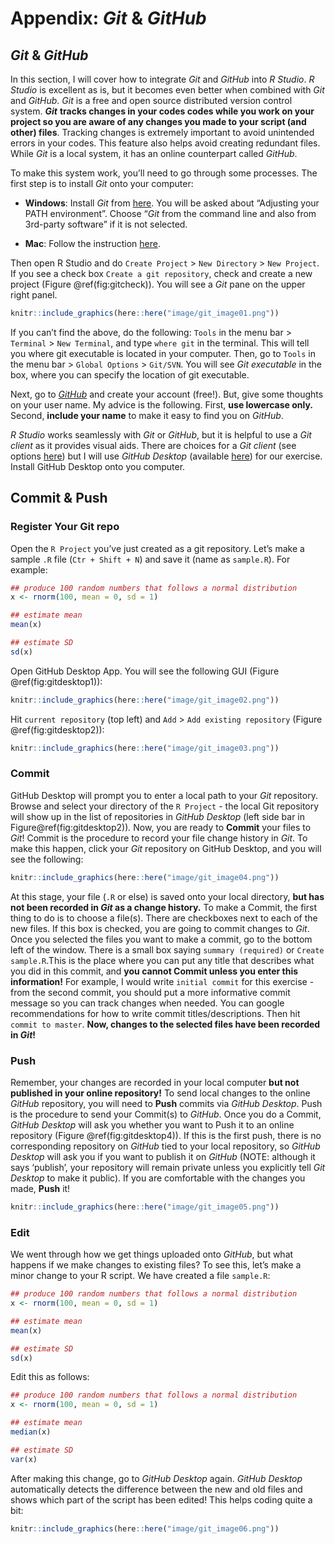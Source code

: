 # Appendix: *Git* & *GitHub*

## *Git* & *GitHub*

In this section, I will cover how to integrate *Git* and *GitHub* into *R Studio*. *R Studio* is excellent as is, but it becomes even better when combined with *Git* and *GitHub*. *Git* is a free and open source distributed version control system. ***Git*** **tracks changes in your codes codes while you work on your project so you are aware of any changes you made to your script (and other) files**. Tracking changes is extremely important to avoid unintended errors in your codes. This feature also helps avoid creating redundant files. While *Git* is a local system, it has an online counterpart called *GitHub*.

To make this system work, you'll need to go through some processes. The first step is to install *Git* onto your computer:

-   **Windows**: Install *Git* from [here](https://gitforwindows.org/). You will be asked about "Adjusting your PATH environment". Choose "*Git* from the command line and also from 3rd-party software" if it is not selected.

-   **Mac**: Follow the instruction [here](https://happygitwithr.com/install-git.html).

Then open R Studio and do `Create Project` \> `New Directory` \> `New Project`. If you see a check box `Create a git repository`, check and create a new project (Figure \@ref(fig:gitcheck)). You will see a *Git* pane on the upper right panel.

```r
knitr::include_graphics(here::here("image/git_image01.png"))
```

If you can't find the above, do the following: `Tools` in the menu bar \> `Terminal` \> `New Terminal`, and type `where git` in the terminal. This will tell you where git executable is located in your computer. Then, go to `Tools` in the menu bar \> `Global Options` \> `Git/SVN`. You will see *Git executable* in the box, where you can specify the location of git executable.

Next, go to [*GitHub*](https://github.com/) and create your account (free!). But, give some thoughts on your user name. My advice is the following. First, **use lowercase only.** Second, **include your name** to make it easy to find you on *GitHub*.

*R Studio* works seamlessly with *Git* or *GitHub*, but it is helpful to use a *Git client* as it provides visual aids. There are choices for a *Git client* (see options [here](https://happygitwithr.com/git-client.html)) but I will use *GitHub Desktop* (available [here](https://desktop.github.com/)) for our exercise. Install GitHub Desktop onto you computer.

## Commit & Push

### Register Your Git repo

Open the `R Project` you've just created as a git repository. Let's make a sample `.R` file (`Ctr + Shift + N`) and save it (name as `sample.R`). For example:

```r

## produce 100 random numbers that follows a normal distribution
x <- rnorm(100, mean = 0, sd = 1)

## estimate mean
mean(x)

## estimate SD
sd(x)

```

Open GitHub Desktop App. You will see the following GUI (Figure \@ref(fig:gitdesktop1)):

```r
knitr::include_graphics(here::here("image/git_image02.png"))
```

Hit `current repository` (top left) and `Add` \> `Add existing repository` (Figure \@ref(fig:gitdesktop2)):

```r
knitr::include_graphics(here::here("image/git_image03.png"))
```

### Commit

GitHub Desktop will prompt you to enter a local path to your *Git* repository. Browse and select your directory of the `R Project` - the local Git repository will show up in the list of repositories in *GitHub Desktop* (left side bar in Figure\@ref(fig:gitdesktop2))*.* Now, you are ready to **Commit** your files to *Git*! Commit is the procedure to record your file change history in *Git*. To make this happen, click your *Git* repository on GitHub Desktop, and you will see the following:

```r
knitr::include_graphics(here::here("image/git_image04.png"))
```

At this stage, your file (`.R` or else) is saved onto your local directory, **but has not been recorded in *Git* as a change history.** To make a Commit, the first thing to do is to choose a file(s). There are checkboxes next to each of the new files. If this box is checked, you are going to commit changes to *Git*. Once you selected the files you want to make a commit, go to the bottom left of the window. There is a small box saying `summary (required)` or `Create sample.R`.This is the place where you can put any title that describes what you did in this commit, and **you cannot Commit unless you enter this information!** For example, I would write `initial commit` for this exercise - from the second commit, you should put a more informative commit message so you can track changes when needed. You can google recommendations for how to write commit titles/descriptions. Then hit `commit to master`. **Now, changes to the selected files have been recorded in *Git*!**

### Push

Remember, your changes are recorded in your local computer **but not published in your online repository!** To send local changes to the online *GitHub* repository, you will need to **Push** commits via *GitHub Desktop*. Push is the procedure to send your Commit(s) to *GitHub*. Once you do a Commit, *GitHub Desktop* will ask you whether you want to Push it to an online repository (Figure \@ref(fig:gitdesktop4)). If this is the first push, there is no corresponding repository on *GitHub* tied to your local repository, so *GitHub Desktop* will ask you if you want to publish it on *GitHub* (NOTE: although it says 'publish', your repository will remain private unless you explicitly tell *Git Desktop* to make it public). If you are comfortable with the changes you made, **Push** it!

```r
knitr::include_graphics(here::here("image/git_image05.png"))
```

### Edit

We went through how we get things uploaded onto *GitHub*, but what happens if we make changes to existing files? To see this, let's make a minor change to your R script. We have created a file `sample.R`:

```r

## produce 100 random numbers that follows a normal distribution
x <- rnorm(100, mean = 0, sd = 1)

## estimate mean
mean(x)

## estimate SD
sd(x)

```

Edit this as follows:

```r

## produce 100 random numbers that follows a normal distribution
x <- rnorm(100, mean = 0, sd = 1)

## estimate mean
median(x)

## estimate SD
var(x)

```

After making this change, go to *GitHub Desktop* again. *GitHub Desktop* automatically detects the difference between the new and old files and shows which part of the script has been edited! This helps coding quite a bit:

```r
knitr::include_graphics(here::here("image/git_image06.png"))
```
